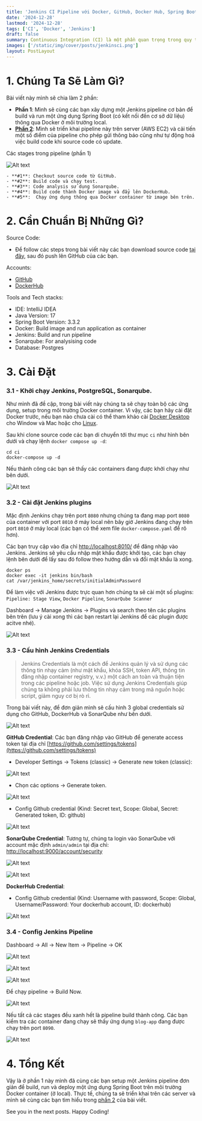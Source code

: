 ```yaml
---
title: 'Jenkins CI Pipeline với Docker, GitHub, Docker Hub, Spring Boot và triển khai trên AWS EC2 - PHẦN I'
date: '2024-12-28'
lastmod: '2024-12-28'
tags: ['CI', 'Docker', 'Jenkins']
draft: false
summary: Continuous Integration (CI) là một phần quan trọng trong quy trình DevOps, giúp tự động hoá quy trình build, test và triển khai ứng dụng. Trong bài viết này, chúng ta sẽ tìm hiểu cách xây dựng một CI pipeline sử dụng Jenkins, Docker, GitHub, Docker Hub, Spring Boot.
images: ['/static/img/cover/posts/jenkinsci.png']
layout: PostLayout
---
```


<TOCInline toc={props.toc} asDisclosure toHeading={3} />

# 1. Chúng Ta Sẽ Làm Gì?

Bài viết này mình sẽ chia làm 2 phần:

- **Phần 1**: Mình sẽ cùng các bạn xây dựng một Jenkins pipeline cơ bản để build và run một ứng dụng Spring Boot (có kết nối đến cơ sở dữ liệu) thông qua Docker ở môi trường local.
- **[Phần 2](/blog/build-ci-pipeline-with-jenkins-part-2)**: Mình sẽ triển khai pipeline này trên server (AWS EC2) và cải tiến một số điểm của pipeline cho phép gửi thông báo cũng như tự động hoá việc build code khi source code có update.

Các stages trong pipeline (phần 1)

![Alt text](/static/img/posts/jenkins/image1.png 'image')

    - **#1**: Checkout source code từ GitHub.
    - **#2**: Build code và chạy test.
    - **#3**: Code analysis sử dụng Sonarqube.
    - **#4**: Build code thành Docker image và đẩy lên DockerHub.
    - **#5**:  Chạy ứng dụng thông qua Docker container từ image bên trên.

# 2. Cần Chuẩn Bị Những Gì?

Source Code:

- Để follow các steps trong bài viết này các bạn download source code [tại đây](https://github.com/canhnd15/jenkins-ci-tutorial.git), sau đó push lên GitHub của các bạn.

Accounts:

- [GitHub](https://github.com/)
- [DockerHub](https://hub.docker.com/)

Tools and Tech stacks:

- IDE: IntelliJ IDEA
- Java Version: 17
- Spring Boot Version: 3.3.2
- Docker: Build image and run application as container
- Jenkins: Build and run pipeline
- Sonarqube: For analysising code
- Database: Postgres

# 3. Cài Đặt

### 3.1 - Khởi chạy Jenkins, PostgreSQL, Sonarqube.

Như mình đã đề cập, trong bài viết này chúng ta sẽ chạy toàn bộ các ứng dụng, setup trong môi trường Docker container. Vì vậy, các bạn hãy cài đặt Docker trước, nếu bạn nào chưa cài có thể tham khảo cài [Docker Desktop](https://docs.docker.com/desktop/) cho Window và Mac hoặc cho [Linux](https://docs.docker.com/desktop/setup/install/linux/).

Sau khi clone source code các bạn di chuyển tới thư mục `ci` như hình bên dưới và chạy lệnh `docker compose up -d`:

```shell
cd ci
docker-compose up -d
```

Nếu thành công các bạn sẽ thấy các containers đang được khởi chạy như bên dưới.

![Alt text](/static/img/posts/jenkins/image2.png 'image')

### 3.2 - Cài đặt Jenkins plugins

Mặc định Jenkins chạy trên port `8080` nhưng chúng ta đang map port `8080` của container với port `8010` ở máy local nên bây giờ Jenkins đang chạy trên port `8010` ở máy local (các bạn có thể xem file `docker-compose.yaml` để rõ hơn).

Các bạn truy cập vào địa chỉ [http://localhost:8010/](http://localhost:8010/) để đăng nhập vào Jenkins. Jenkins sẽ yêu cầu nhập mật khẩu được khởi tạo, các bạn chạy lệnh bên dưới để lấy sau đó follow theo hướng dẫn và đổi mật khẩu là xong.

```shell
docker ps
docker exec -it jenkins bin/bash
cat /var/jenkins_home/secrets/initialAdminPassword
```

Để làm việc với Jenkins được trực quan hơn chúng ta sẽ cài một số plugins: `Pipeline: Stage View`, `Docker Pipeline`, `SonarQube Scanner`

Dashboard -> Manage Jenkins -> Plugins và search theo tên các plugins bên trên (lưu ý cài xong thì các bạn restart lại Jenkins để các plugin được acitve nhé).

![Alt text](/static/img/posts/jenkins/image3.png 'image')

### 3.3 - Cấu hình Jenkins Credentials

> Jenkins Credentials là một cách để Jenkins quản lý và sử dụng các thông tin nhạy cảm (như mật khẩu, khóa SSH, token API, thông tin đăng nhập container registry, v.v.) một cách an toàn và thuận tiện trong các pipeline hoặc job. Việc sử dụng Jenkins Credentials giúp chúng ta không phải lưu thông tin nhạy cảm trong mã nguồn hoặc script, giảm nguy cơ bị rò rỉ.

Trong bài viết này, để đơn giản mình sẽ cấu hình 3 global credentials sử dụng cho GitHub, DockerHub và SonarQube như bên dưới.

![Alt text](/static/img/posts/jenkins/image4.png 'image')

**GitHub Credential**: Các bạn đăng nhập vào GitHub để generate access token tại địa chỉ [https://github.com/settings/tokens](https://github.com/settings/tokens)

- Developer Settings -> Tokens (classic) -> Generate new token (classic):

![Alt text](/static/img/posts/jenkins/image5.png 'image')

- Chọn các options -> Generate token.

![Alt text](/static/img/posts/jenkins/image6.png 'image')

- Config Github credential (Kind: Secret text, Scope: Global, Secret: Generated token, ID: github)

![Alt text](/static/img/posts/jenkins/image7.png 'image')

**SonarQube Credential**: Tương tự, chúng ta login vào SonarQube với account mặc định `admin/admin` tại địa chỉ: [http://localhost:9000/account/security](http://localhost:9000/account/security)

![Alt text](/static/img/posts/jenkins/image8.png 'image')

![Alt text](/static/img/posts/jenkins/image9.png 'image')

**DockerHub Credential**:

- Config Github credential (Kind: Username with password, Scope: Global, Username/Password: Your dockerhub account, ID: dockerhub)

![Alt text](/static/img/posts/jenkins/image10.png 'image')

### 3.4 - Config Jenkins Pipeline

Dashboard -> All -> New Item -> Pipeline -> OK

![Alt text](/static/img/posts/jenkins/image11.png 'image')

![Alt text](/static/img/posts/jenkins/image12.png 'image')

![Alt text](/static/img/posts/jenkins/image13.png 'image')

Để chạy pipeline -> Build Now.

![Alt text](/static/img/posts/jenkins/image14.png 'image')

Nếu tất cả các stages đều xanh hết là pipeline build thành công. Các bạn kiểm tra các container đang chạy sẽ thấy ứng dụng `blog-app` đang được chạy trên port `8090`.

![Alt text](/static/img/posts/jenkins/image15.png 'image')

# 4. Tổng Kết

Vậy là ở phần 1 này mình đã cùng các bạn setup một Jenkins pipeline đơn giản để build, run và deploy một ứng dụng Spring Boot trên môi trường Docker container (ở local). Thực tế, chúng ta sẽ triển khai trên các server và mình sẽ cùng các bạn tìm hiểu trong [phần 2](/blog/build-ci-pipeline-with-jenkins-part-1) của bài viết.

See you in the next posts. Happy Coding!
